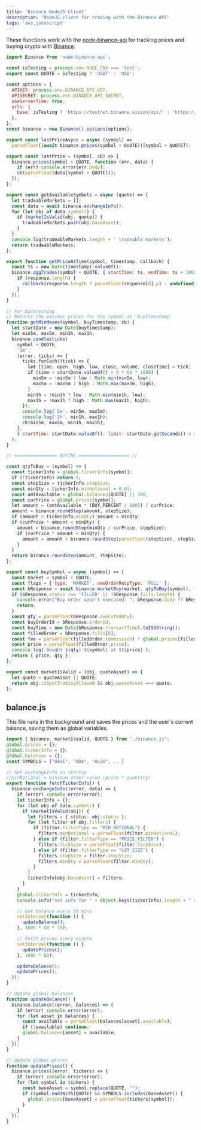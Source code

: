 ```yaml
---
title: 'Binance NodeJS Client'
description: 'NodeJS client for trading with the Binance API'
tags: 'aws,javascript'
---
```


These functions work with the [node-binance-api](https://www.npmjs.com/package/node-binance-api) for
tracking prices and buying crypto with [Binance](https://www.binance.us).

```js
import Binance from 'node-binance-api';

const isTesting = process.env.NODE_ENV === 'test';
export const QUOTE = isTesting ? 'USDT' : 'USD';

const options = {
  APIKEY: process.env.BINANCE_API_KEY,
  APISECRET: process.env.BINANCE_API_SECRET,
  useServerTime: true,
  urls: {
    base: isTesting ? 'https://testnet.binance.vision/api/' : 'https://api.binance.us/api/',
  },
};
const binance = new Binance().options(options);

export const lastPriceAsync = async (symbol) =>
  parseFloat((await binance.prices(symbol + QUOTE))[symbol + QUOTE]);

export const lastPrice = (symbol, cb) => {
  binance.prices(symbol + QUOTE, function (err, data) {
    if (err) console.error(err.body);
    cb(parseFloat(data[symbol + QUOTE]));
  });
};

export const getAvailableSymbols = async (quote) => {
  let tradeableMarkets = [];
  const data = await binance.exchangeInfo();
  for (let obj of data.symbols) {
    if (marketIsValid(obj, quote)) {
      tradeableMarkets.push(obj.baseAsset);
    }
  }
  console.log(tradeableMarkets.length + ' tradeable markets');
  return tradeableMarkets;
};

export function getPriceAtTime(symbol, timestamp, callback) {
  const ts = new Date(timestamp).valueOf();
  binance.aggTrades(symbol + QUOTE, { startTime: ts, endTime: ts + 10000 }, (error, response) => {
    if (response.length) {
      callback(response.length ? parseFloat(response[0].p) : undefined);
    }
  });
}

// For backtesting
// Returns the min/max prices for the symbol at 'buyTimestamp'
function getMinMaxes(symbol, buyTimestamp, cb) {
  let startDate = new Date(buyTimestamp);
  let min5m, max5m, min1h, max1h;
  binance.candlesticks(
    symbol + QUOTE,
    '1m',
    (error, ticks) => {
      ticks.forEach((tick) => {
        let [time, open, high, low, close, volume, closeTime] = tick;
        if (time < startDate.valueOf() + 5 * 60 * 1000) {
          min5m = !min5m ? low : Math.min(min5m, low);
          max5m = !max5m ? high : Math.max(max5m, high);
        }
        min1h = !min1h ? low : Math.min(min1h, low);
        max1h = !max1h ? high : Math.max(max1h, high);
      });
      console.log('5m', min5m, max5m);
      console.log('1h', min1h, max1h);
      cb(min5m, max5m, min1h, max1h);
    },
    { startTime: startDate.valueOf(), limit: startDate.getSeconds() > 45 ? 60 : 61 }
  );
}

// ================ BUYING =================== //

const qtyToBuy = (symbol) => {
  const tickerInfo = global.tickerInfo[symbol];
  if (!tickerInfo) return 0;
  const stepSize = tickerInfo.stepSize;
  const minQty = tickerInfo.minNotional + 0.01;
  const amtAvailable = global.balances[QUOTE] || 100;
  const curPrice = global.prices[symbol];
  let amount = (amtAvailable * (BUY_PERCENT / 100)) / curPrice;
  amount = binance.roundStep(amount, stepSize);
  if (amount < tickerInfo.minQty) amount = minQty;
  if (curPrice * amount < minQty) {
    amount = binance.roundStep(minQty / curPrice, stepSize);
    if (curPrice * amount < minQty) {
      amount = amount + binance.roundStep(parseFloat(stepSize), stepSize);
    }
  }
  return binance.roundStep(amount, stepSize);
};

export const buySymbol = async (symbol) => {
  const market = symbol + QUOTE;
  const flags = { type: 'MARKET', newOrderRespType: 'FULL' };
  const bResponse = await binance.marketBuy(market, qtyToBuy(symbol), flags);
  if (bResponse.status !== 'FILLED' || !bResponse.fills.length) {
    console.error("Buy order wasn't executed: ", bResponse.body ?? bResponse);
    return;
  }
  const qty = parseFloat(bResponse.executedQty);
  const buyOrderId = bResponse.orderId;
  const buyTime = new Date(bResponse.transactTime).toISOString();
  const filledOrder = bResponse.fills[0];
  const fee = parseFloat(filledOrder.commission) * global.prices[filledOrder.commissionAsset];
  const price = parseFloat(filledOrder.price);
  console.log(`Bought ${qty} ${symbol} at $${price}`);
  return { price, qty };
};

export const marketIsValid = (obj, quoteAsset) => {
  let quote = quoteAsset || QUOTE;
  return obj.isSpotTradingAllowed && obj.quoteAsset === quote;
};
```

## balance.js

This file runs in the background and saves the prices and the user's current balance, saving them as
global variables.

```js
import { binance, marketIsValid, QUOTE } from "./binance.js";
global.prices = {};
global.tickerInfo = {};
global.balances = {};
const SYMBOLS = ["AAVE", "ADA", "ALGO", ...]

// Get exchangeInfo on startup
//minNotional = minimum order value (price * quantity)
export function fetchTickerInfo() {
  binance.exchangeInfo((error, data) => {
    if (error) console.error(error);
    let tickerInfo = {};
    for (let obj of data.symbols) {
      if (marketIsValid(obj)) {
        let filters = { status: obj.status };
        for (let filter of obj.filters) {
          if (filter.filterType == "MIN_NOTIONAL") {
            filters.minNotional = parseFloat(filter.minNotional);
          } else if (filter.filterType == "PRICE_FILTER") {
            filters.tickSize = parseFloat(filter.tickSize);
          } else if (filter.filterType == "LOT_SIZE") {
            filters.stepSize = filter.stepSize;
            filters.minQty = parseFloat(filter.minQty);
          }
        }
        tickerInfo[obj.baseAsset] = filters;
      }
    }
    global.tickerInfo = tickerInfo;
    console.info("set info for " + Object.keys(tickerInfo).length + " symbols");

    // Get balance every 10 mins
    setInterval(function () {
      updateBalance();
    }, 1000 * 60 * 10);

    // Fetch prices every minute
    setInterval(function () {
      updatePrices();
    }, 1000 * 60);

    updateBalance();
    updatePrices();
  });
}

// Update global.balances
function updateBalance() {
  binance.balance((error, balances) => {
    if (error) console.error(error);
    for (let asset in balances) {
      const available = parseFloat(balances[asset].available);
      if (!available) continue;
      global.balances[asset] = available;
    }
  });
}

// Update global.prices
function updatePrices() {
  binance.prices((error, tickers) => {
    if (error) console.error(error);
    for (let symbol in tickers) {
      const baseAsset = symbol.replace(QUOTE, "");
      if (symbol.endsWith(QUOTE) && SYMBOLS.includes(baseAsset)) {
        global.prices[baseAsset] = parseFloat(tickers[symbol]);
      }
    }
  });
}

```
